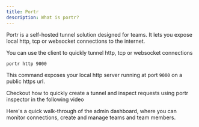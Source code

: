```yaml
---
title: Portr
description: What is portr?
---
```



Portr is a self-hosted tunnel solution designed for teams. It lets you expose local http, tcp or websocket connections to the internet.

You can use the client to quickly tunnel http, tcp or websocket connections

```bash
portr http 9000
```

This command exposes your local http server running at port `9000` on a public https url.

Checkout how to quickly create a tunnel and inspect requests using portr inspector in the following video

<YouTube id="https://www.youtube.com/watch?v=_4tipDzuoSs" />

Here's a quick walk-through of the admin dashboard, where you can monitor connections, create and manage teams and team members.

<YouTube id="https://www.youtube.com/watch?v=Wv5j3YQk3Ew" />
